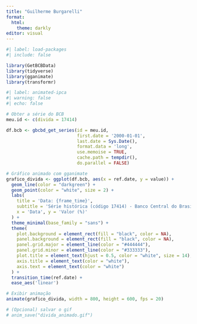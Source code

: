 ---
title: "Guilherme Burgarelli"
format:
  html:
    theme: darkly
editor: visual
---

```{r}
#| label: load-packages
#| include: false

library(GetBCBData)
library(tidyverse)
library(gganimate)
library(transformr)

```


```{r}
#| label: animated-ipca
#| warning: false
#| echo: false

# Obter a série do BCB
meu.id <- c(divida = 17414)

df.bcb <- gbcbd_get_series(id = meu.id,
                           first.date = '2000-01-01',
                           last.date = Sys.Date(),
                           format.data = 'long',
                           use.memoise = TRUE,
                           cache.path = tempdir(),
                           do.parallel = FALSE)

# Gráfico animado com gganimate
grafico_divida <- ggplot(df.bcb, aes(x = ref.date, y = value)) +
  geom_line(color = "darkgreen") +
  geom_point(color = "white", size = 2) +
  labs(
    title = 'Data: {frame_time}',
    subtitle = 'Série histórica (código 17414) - Banco Central do Brasil',
    x = 'Data', y = 'Valor (%)'
  ) +
  theme_minimal(base_family = "sans") +
  theme(
    plot.background = element_rect(fill = "black", color = NA),
    panel.background = element_rect(fill = "black", color = NA),
    panel.grid.major = element_line(color = "#444444"),
    panel.grid.minor = element_line(color = "#333333"),
    plot.title = element_text(hjust = 0.5, color = "white", size = 14),
    axis.title = element_text(color = "white"),
    axis.text = element_text(color = "white")
  ) +
  transition_time(ref.date) +
  ease_aes('linear')

# Exibir animação
animate(grafico_divida, width = 800, height = 600, fps = 20)

# (Opcional) salvar o gif
# anim_save("divida_animado.gif")

```
